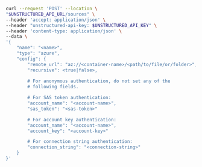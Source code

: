 ```bash curl
curl --request 'POST' --location \
"$UNSTRUCTURED_API_URL/sources" \
--header 'accept: application/json' \
--header "unstructured-api-key: $UNSTRUCTURED_API_KEY" \
--header 'content-type: application/json' \
--data \
'{
    "name": "<name>",
    "type": "azure",
    "config": {
        "remote_url": "az://<container-name>/<path/to/file/or/folder>",
        "recursive": <true|false>,
    
        # For anonymous authentication, do not set any of the 
        # following fields.

        # For SAS token authentication:
        "account_name": "<account-name>",
        "sas_token": "<sas-token>"

        # For account key authentication:
        "account_name": "<account-name>",
        "account_key": "<account-key>"

        # For connection string authentication:
        "connection_string": "<connection-string>"
    }
}'
```